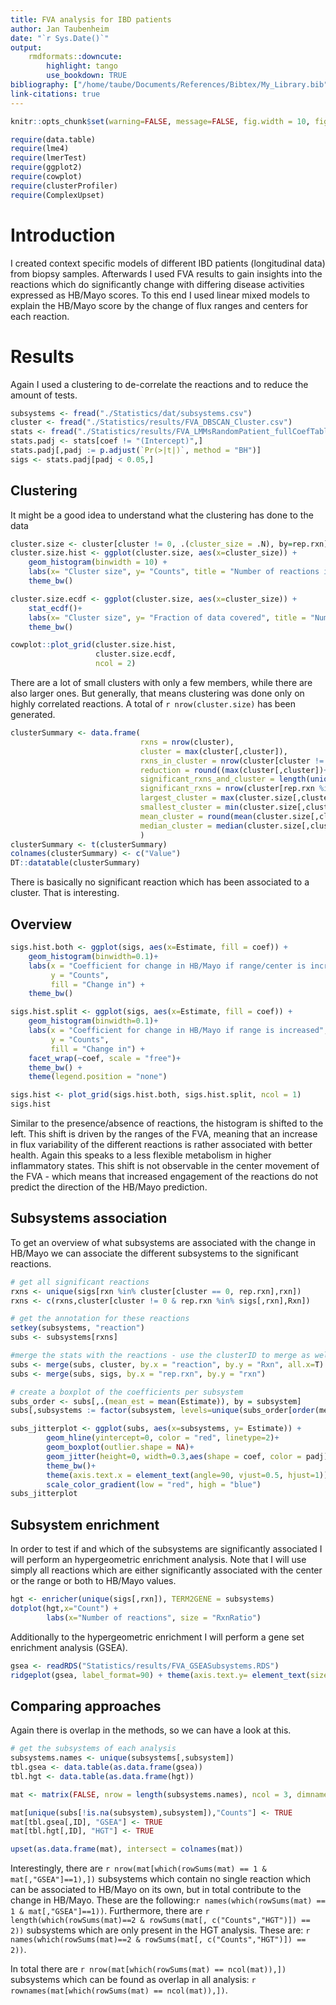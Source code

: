 ```yaml
---
title: FVA analysis for IBD patients 
author: Jan Taubenheim
date: "`r Sys.Date()`"
output: 
    rmdformats::downcute:
        highlight: tango
        use_bookdown: TRUE
bibliography: ["/home/taube/Documents/References/Bibtex/My_Library.bib"]
link-citations: true
---
```



```r
knitr::opts_chunk$set(warning=FALSE, message=FALSE, fig.width = 10, fig.height=5)
```

```r

require(data.table)
require(lme4)
require(lmerTest)
require(ggplot2)
require(cowplot)
require(clusterProfiler)
require(ComplexUpset)

```


# Introduction

I created context specific models of different IBD patients (longitudinal data) from biopsy samples. Afterwards I used FVA results to gain insights into the reactions which do significantly change with differing disease activities expressed as HB/Mayo scores. To this end I used linear mixed models to explain the HB/Mayo score by the change of flux ranges and centers for each reaction.

# Results

Again I used a clustering to de-correlate the reactions and to reduce the amount of tests. 

```r

subsystems <- fread("./Statistics/dat/subsystems.csv")
cluster <- fread("./Statistics/results/FVA_DBSCAN_Cluster.csv")
stats <- fread("./Statistics/results/FVA_LMMsRandomPatient_fullCoefTable.csv")
stats.padj <- stats[coef != "(Intercept)",]
stats.padj[,padj := p.adjust(`Pr(>|t|)`, method = "BH")]
sigs <- stats.padj[padj < 0.05,]

```

## Clustering 

It might be a good idea to understand what the clustering has done to the data

```r

cluster.size <- cluster[cluster != 0, .(cluster_size = .N), by=rep.rxn]
cluster.size.hist <- ggplot(cluster.size, aes(x=cluster_size)) +
    geom_histogram(binwidth = 10) +
    labs(x= "Cluster size", y= "Counts", title = "Number of reactions in cluster")+
    theme_bw()

cluster.size.ecdf <- ggplot(cluster.size, aes(x=cluster_size)) +
    stat_ecdf()+
    labs(x= "Cluster size", y= "Fraction of data covered", title = "Number of reactions in cluster")+
    theme_bw()

cowplot::plot_grid(cluster.size.hist,
                   cluster.size.ecdf,
                   ncol = 2)

```


There are a lot of small clusters with only a few members, while there are also larger ones. But generally, that means clustering was done only on highly correlated reactions. A total of `r nrow(cluster.size)` has been generated.

```r


clusterSummary <- data.frame(
                             rxns = nrow(cluster),
                             cluster = max(cluster[,cluster]),
                             rxns_in_cluster = nrow(cluster[cluster != 0,]),
                             reduction = round((max(cluster[,cluster])+nrow(cluster[cluster == 0, ]))/ nrow(cluster),2),
                             significant_rxns_and_cluster = length(unique((sigs[,rxn]))),
                             significant_rxns = nrow(cluster[rep.rxn %in% sigs[,rxn],]), #
                             largest_cluster = max(cluster.size[,cluster_size]),
                             smallest_cluster = min(cluster.size[,cluster_size]),
                             mean_cluster = round(mean(cluster.size[,cluster_size]),2),
                             median_cluster = median(cluster.size[,cluster_size])
                             )
clusterSummary <- t(clusterSummary)
colnames(clusterSummary) <- c("Value")
DT::datatable(clusterSummary)

```

There is basically no significant reaction which has been associated to a cluster. That is interesting.

## Overview

```r

sigs.hist.both <- ggplot(sigs, aes(x=Estimate, fill = coef)) + 
    geom_histogram(binwidth=0.1)+
    labs(x = "Coefficient for change in HB/Mayo if range/center is increased",
         y = "Counts",
         fill = "Change in") + 
    theme_bw()

sigs.hist.split <- ggplot(sigs, aes(x=Estimate, fill = coef)) + 
    geom_histogram(binwidth=0.1)+
    labs(x = "Coefficient for change in HB/Mayo if range is increased",
         y = "Counts",
         fill = "Change in") + 
    facet_wrap(~coef, scale = "free")+
    theme_bw() +
    theme(legend.position = "none")

sigs.hist <- plot_grid(sigs.hist.both, sigs.hist.split, ncol = 1)
sigs.hist

```

Similar to the presence/absence of reactions, the histogram is shifted to the left. This shift is driven by the ranges of the FVA, meaning that an increase in flux variability of the different reactions is rather associated with better health. Again this speaks to a less flexible metabolism in higher inflammatory states. This shift is not observable in the center movement of the FVA - which means that increased engagement of the reactions do not predict the direction of the HB/Mayo prediction.

## Subsystems association

To get an overview of what subsystems are associated with the change in HB/Mayo we can associate the different subsystems to the significant reactions.

```r

# get all significant reactions
rxns <- unique(sigs[rxn %in% cluster[cluster == 0, rep.rxn],rxn])
rxns <- c(rxns,cluster[cluster != 0 & rep.rxn %in% sigs[,rxn],Rxn])

# get the annotation for these reactions
setkey(subsystems, "reaction")
subs <- subsystems[rxns]

#merge the stats with the reactions - use the clusterID to merge as well
subs <- merge(subs, cluster, by.x = "reaction", by.y = "Rxn", all.x=T)
subs <- merge(subs, sigs, by.x = "rep.rxn", by.y = "rxn") 

# create a boxplot of the coefficients per subsystem
subs_order <- subs[,.(mean_est = mean(Estimate)), by = subsystem]
subs[,subsystems := factor(subsystem, levels=unique(subs_order[order(mean_est,decreasing=TRUE), subsystem]))]

subs_jitterplot <- ggplot(subs, aes(x=subsystems, y= Estimate)) +
        geom_hline(yintercept=0, color = "red", linetype=2)+
        geom_boxplot(outlier.shape = NA)+
        geom_jitter(height=0, width=0.3,aes(shape = coef, color = padj))+
        theme_bw()+
        theme(axis.text.x = element_text(angle=90, vjust=0.5, hjust=1))+
        scale_color_gradient(low = "red", high = "blue")
subs_jitterplot

```

## Subsystem enrichment

In order to test if and which of the subsystems are significantly associated I will perform an hypergeometric enrichment analysis. Note that I will use simply all reactions which are either significantly associated with the center or the range or both to HB/Mayo values.

```r

hgt <- enricher(unique(sigs[,rxn]), TERM2GENE = subsystems)
dotplot(hgt,x="Count") +
        labs(x="Number of reactions", size = "RxnRatio") 


```

Additionally to the hypergeometric enrichment I will perform a gene set enrichment analysis (GSEA).

```r

gsea <- readRDS("Statistics/results/FVA_GSEASubsystems.RDS")
ridgeplot(gsea, label_format=90) + theme(axis.text.y= element_text(size = 12))

```

## Comparing approaches

Again there is overlap in the methods, so we can have a look at this.

```r

# get the subsystems of each analysis
subsystems.names <- unique(subsystems[,subsystem])
tbl.gsea <- data.table(as.data.frame(gsea))
tbl.hgt <- data.table(as.data.frame(hgt))

mat <- matrix(FALSE, nrow = length(subsystems.names), ncol = 3, dimnames = list(x=subsystems.names, y=c("Counts","HGT","GSEA")))

mat[unique(subs[!is.na(subsystem),subsystem]),"Counts"] <- TRUE
mat[tbl.gsea[,ID], "GSEA"] <- TRUE
mat[tbl.hgt[,ID], "HGT"] <- TRUE

upset(as.data.frame(mat), intersect = colnames(mat))

```

Interestingly, there are `r nrow(mat[which(rowSums(mat) == 1 & mat[,"GSEA"]==1),])` subsystems which contain no single reaction which can be associated to HB/Mayo on its own, but in total contribute to the change in HB/Mayo. These are the following:`r names(which(rowSums(mat) == 1 & mat[,"GSEA"]==1))`. Furthermore, there are `r length(which(rowSums(mat)==2 & rowSums(mat[, c("Counts","HGT")]) == 2))` subsystems which are only present in the HGT analysis. These are: `r names(which(rowSums(mat)==2 & rowSums(mat[, c("Counts","HGT")]) == 2))`.

In total there are `r nrow(mat[which(rowSums(mat) == ncol(mat)),])` subsystems which can be found as overlap in all analysis: `r rownames(mat[which(rowSums(mat) == ncol(mat)),])`.


